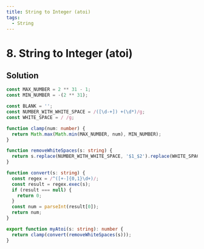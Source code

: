 ```yaml
---
title: String to Integer (atoi)
tags:
  - String
---
```


# 8. String to Integer (atoi)

<Badges>
  <LevelBadge level="medium" />
  <TopicBadge name="String" slug="string" />
</Badges>

## Solution

```typescript filename="solution.ts" copy
const MAX_NUMBER = 2 ** 31 - 1;
const MIN_NUMBER = -(2 ** 31);

const BLANK = '';
const NUMBER_WITH_WHITE_SPACE = /([\d-+]) +(\d*)/g;
const WHITE_SPACE = / /g;

function clamp(num: number) {
  return Math.max(Math.min(MAX_NUMBER, num), MIN_NUMBER);
}

function removeWhiteSpaces(s: string) {
  return s.replace(NUMBER_WITH_WHITE_SPACE, '$1_$2').replace(WHITE_SPACE, BLANK);
}

function convert(s: string) {
  const regex = /^([+-]{0,1}\d+)/;
  const result = regex.exec(s);
  if (result === null) {
    return 0;
  }
  const num = parseInt(result[0]);
  return num;
}

export function myAtoi(s: string): number {
  return clamp(convert(removeWhiteSpaces(s)));
}
```

<ProblemLink
  codingSite="leetcode"
  href="https://leetcode.com/problems/string-to-integer-atoi/"
  title="String to Integer (atoi)"
/>
